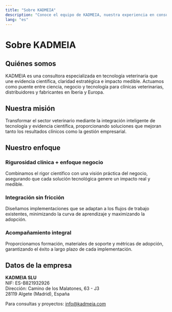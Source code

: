 ```yaml
---
title: "Sobre KADMEIA"
description: "Conoce el equipo de KADMEIA, nuestra experiencia en consultoría veterinaria y cómo transformamos clínicas con tecnología"
lang: "es"
---
```


# Sobre KADMEIA

## Quiénes somos

KADMEIA es una consultora especializada en tecnología veterinaria que une evidencia científica, claridad estratégica e impacto medible. Actuamos como puente entre ciencia, negocio y tecnología para clínicas veterinarias, distribuidores y fabricantes en Iberia y Europa.

## Nuestra misión

Transformar el sector veterinario mediante la integración inteligente de tecnología y evidencia científica, proporcionando soluciones que mejoran tanto los resultados clínicos como la gestión empresarial.

## Nuestro enfoque

### Rigurosidad clínica + enfoque negocio
Combinamos el rigor científico con una visión práctica del negocio, asegurando que cada solución tecnológica genere un impacto real y medible.

### Integración sin fricción
Diseñamos implementaciones que se adaptan a los flujos de trabajo existentes, minimizando la curva de aprendizaje y maximizando la adopción.

### Acompañamiento integral
Proporcionamos formación, materiales de soporte y métricas de adopción, garantizando el éxito a largo plazo de cada implementación.

## Datos de la empresa

**KADMEIA SLU**  
NIF: ES-B821932926  
Dirección: Camino de los Malatones, 63 - J3  
28119 Algete (Madrid), España  

Para consultas y proyectos: [info@kadmeia.com](mailto:info@kadmeia.com)